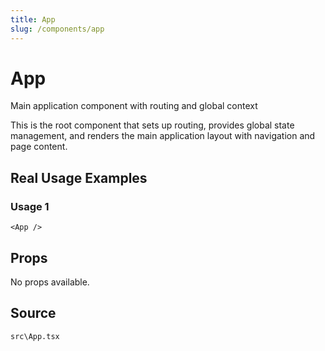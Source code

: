 ```yaml
---
title: App
slug: /components/app
---
```


# App

Main application component with routing and global context

This is the root component that sets up routing, provides global state management,
and renders the main application layout with navigation and page content.

## Real Usage Examples

### Usage 1

```tsx
<App />
```

## Props

No props available.

## Source
`src\App.tsx`